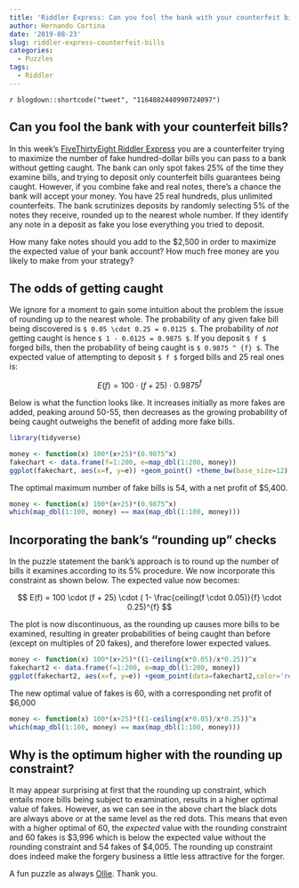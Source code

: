 ```yaml
---
title: 'Riddler Express: Can you fool the bank with your counterfeit bills?'
author: Hernando Cortina
date: '2019-08-23'
slug: riddler-express-counterfeit-bills
categories:
  - Puzzles
tags:
  - Riddler
---
```


`r blogdown::shortcode("tweet", "1164882440990724097")`



## Can you fool the bank with your counterfeit bills?

In this week's [FiveThirtyEight Riddler Express](https://fivethirtyeight.com/features/can-you-fool-the-bank-with-your-counterfeit-bills/) you are a counterfeiter trying to maximize the number of fake hundred-dollar bills you can pass to a bank without getting caught.  The bank can only spot fakes 25% of the time they examine bills, and trying to deposit only counterfeit bills guarantees being caught. However, if you combine fake and real notes, there’s a chance the bank will accept your money. You have 25 real hundreds, plus unlimited counterfeits. The bank scrutinizes deposits by randomly selecting 5% of the notes they receive, rounded up to the nearest whole number. If they identify any note in a deposit as fake you lose everything you tried to deposit.

How many fake notes should you add to the $2,500 in order to maximize the expected value of your bank account? How much free money are you likely to make from your strategy?  
  
  
## The odds of getting caught
We ignore for a moment to gain some intuition about the problem the issue of rounding up to the nearest whole. The probability of any given fake bill being discovered is `$ 0.05 \cdot 0.25 = 0.0125 $`. The probability of *not* getting caught is hence `$ 1 - 0.0125 = 0.9875 $`. If you deposit `$ f $` forged bills, then the probability of being caught is `$ 0.9875 ^ {f} $`. The expected value of attempting to deposit `$ f $` forged bills and 25 real ones is:

  $$ E(f) = 100 \cdot (f + 25) \cdot 0.9875^{f} $$

Below is what the function looks like. It increases initially as more fakes are added, peaking around 50-55, then decreases as the growing probability of being caught outweighs the benefit of adding more fake bills.

```r
library(tidyverse)

money <- function(x) 100*(x+25)*(0.9875^x)
fakechart <- data.frame(f=1:200, e=map_dbl(1:200, money))
ggplot(fakechart, aes(x=f, y=e)) +geom_point() +theme_bw(base_size=12) +labs(title='Riddler Express: Expected value of deposit', subtitle='Ignores rounding up', x='Number of fake bills', y='Expected value in dollars', caption='By: @cortinah, 8/25/19')
```

The optimal maximum number of fake bills is 54, with a net profit of $5,400.

```r
money <- function(x) 100*(x+25)*(0.9875^x)
which(map_dbl(1:100, money) == max(map_dbl(1:100, money)))
```

## Incorporating the bank's "rounding up" checks

In the puzzle statement the bank's approach is to round up the number of bills it examines according to its 5% procedure. We now incorporate this constraint as shown below. The expected value now becomes:

$$ E(f) = 100 \cdot (f + 25) \cdot ( 1- \frac{ceiling(f \cdot 0.05)}{f} \cdot 0.25)^{f} $$

The plot is now discontinuous, as the rounding up causes more bills to be examined, resulting in greater probabilities of being caught than before (except on multiples of 20 fakes), and therefore lower expected values.

```r
money <- function(x) 100*(x+25)*((1-ceiling(x*0.05)/x*0.25))^x
fakechart2 <- data.frame(f=1:200, e=map_dbl(1:200, money))
ggplot(fakechart2, aes(x=f, y=e)) +geom_point(data=fakechart2,color='red') +theme_bw(base_size=12) +labs(title='Riddler Express: Expected value of deposit', subtitle='Rounding up values in red, unrounded in black', x='Number of fake bills', y='Expected value in dollars', caption='By: @cortinah, 8/25/19') +geom_point(data=fakechart, size=0.5)
```

The new optimal value of fakes is 60, with a corresponding net profit of $6,000

```r
money <- function(x) 100*(x+25)*((1-ceiling(x*0.05)/x*0.25))^x
which(map_dbl(1:100, money) == max(map_dbl(1:100, money)))
```


## Why is the optimum higher with the rounding up constraint?

It may appear surprising at first that the rounding up constraint, which entails more bills being subject to examination, results in a higher optimal value of fakes.  However, as we can see in the above chart the black dots are always above or at the same level as the red dots. This means that even with a higher optimal of 60, the *expected* value with the rounding constraint and 60 fakes is \$3,996 which is below the expected value without the rounding constraint and 54 fakes of \$4,005. The rounding up constraint does indeed make the forgery business a little less attractive for the forger.

A fun puzzle as always [Ollie](https://twitter.com/ollie). Thank you.


